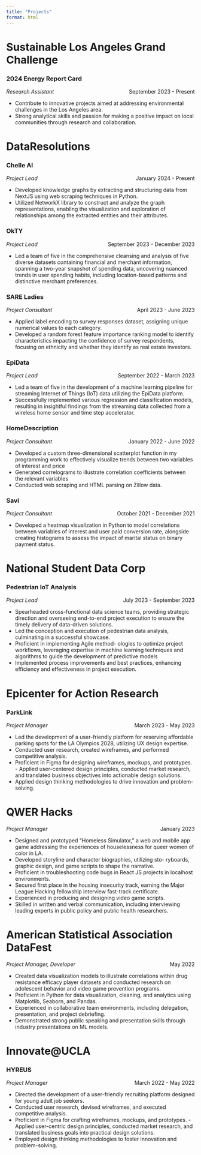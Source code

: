 ```yaml
---
title: "Projects"
format: html
---
```


# Sustainable Los Angeles Grand Challenge

### 2024 Energy Report Card
<div style="overflow: hidden;">
  <div style="float: left;">*Research Assistant*</div>
  <div style="float: right;">September 2023 - Present</div>
</div>

- Contribute to innovative projects aimed at addressing environmental challenges in the Los Angeles area. 
- Strong analytical skills and passion for making a positive impact on local communities through research and collaboration.

# DataResolutions

### Chelle AI
<div style="overflow: hidden;">
  <div style="float: left;">*Project Lead*</div>
  <div style="float: right;">January 2024 - Present</div>
</div>

- Developed knowledge graphs by extracting and structuring data from NextJS using web scraping techniques in Python. 
- Utilized NetworkX library to construct and analyze the graph representations, enabling the visualization and exploration of relationships among the extracted entities and their attributes.

### OkTY
<div style="overflow: hidden;">
  <div style="float: left;">*Project Lead*</div>
  <div style="float: right;">September 2023 - December 2023</div>
</div>

- Led a team of five in the comprehensive cleansing and analysis of five diverse datasets containing financial and merchant information, spanning a two-year snapshot of spending data, uncovering nuanced trends in user spending habits, including location-based patterns and distinctive merchant preferences.

### SARE Ladies
<div style="overflow: hidden;">
  <div style="float: left;">*Project Consultant*</div>
  <div style="float: right;">April 2023 - June 2023</div>
</div>

- Applied label encoding to survey responses dataset, assigning unique numerical values to each category.
- Developed a random forest feature importance ranking model to identify characteristics impacting the confidence of survey respondents, focusing on ethnicity and whether they identify as real estate investors.

### EpiData
<div style="overflow: hidden;">
  <div style="float: left;">*Project Lead*</div>
  <div style="float: right;">September 2022 - March 2023</div>
</div>

- Led a team of five in the development of a machine learning pipeline for streaming Internet of Things (IoT) data utilizing the EpiData platform.
- Successfully implemented various regression and classification models, resulting in insightful findings from the streaming data collected from a wireless home sensor and time step accelerator.


### HomeDescription
<div style="overflow: hidden;">
  <div style="float: left;">*Project Consultant*</div>
  <div style="float: right;">January 2022 - June 2022</div>
</div>

- Developed a custom three-dimensional scatterplot function in my programming work to effectively visualize trends between two variables of interest and price
- Generated correlograms to illustrate correlation coefficients between the relevant variables
- Conducted web scraping and HTML parsing on Zillow data.

### Savi
<div style="overflow: hidden;">
  <div style="float: left;">*Project Consultant*</div>
  <div style="float: right;">October 2021 - December 2021</div>
</div>

- Developed a heatmap visualization in Python to model correlations between variables of interest and user paid conversion rate, alongside creating histograms to assess the impact of marital status on binary payment status.

# National Student Data Corp

### Pedestrian IoT Analysis
<div style="overflow: hidden;">
  <div style="float: left;">*Project Lead*</div>
  <div style="float: right;">July 2023 - September 2023</div>
</div>

- Spearheaded cross-functional data science teams, providing strategic direction and overseeing end-to-end project execution to ensure the timely delivery of data-driven solutions. 
- Led the conception and execution of pedestrian data analysis, culminating in a successful showcase. 
- Proficient in implementing Agile method- ologies to optimize project workflows, leveraging expertise in machine learning techniques and algorithms to guide the development of predictive models
- Implemented process improvements and best practices, enhancing efficiency and effectiveness in project execution.

# Epicenter for Action Research

### ParkLink
<div style="overflow: hidden;">
  <div style="float: left;">*Project Manager*</div>
  <div style="float: right;">March 2023 - May 2023</div>
</div>

- Led the development of a user-friendly platform for reserving affordable parking spots for the LA Olympics 2028, utilizing UX design expertise. 
- Conducted user research, created wireframes, and performed competitive analysis. 
- Proficient in Figma for designing wireframes, mockups, and prototypes. - Applied user-centered design principles, conducted market research, and translated business objectives into actionable design solutions. 
- Applied design thinking methodologies to drive innovation and problem-solving.

# QWER Hacks

<div style="overflow: hidden;">
  <div style="float: left;">*Project Manager*</div>
  <div style="float: right;">January 2023</div>
</div>

- Designed and prototyped “Homeless Simulator,” a web and mobile app game addressing the experiences of houselessness for queer women of color in LA. 
- Developed storyline and character biographies, utilizing sto- ryboards, graphic design, and game scripts to shape the narrative. 
- Proficient in troubleshooting code bugs in React JS projects in localhost environments. 
- Secured first place in the housing insecurity track, earning the Major League Hacking fellowship interview fast-track certificate. 
- Experienced in producing and designing video game scripts.
- Skilled in written and verbal communication, including interviewing leading experts in public policy and public health researchers.

# American Statistical Association DataFest
<div style="overflow: hidden;">
  <div style="float: left;">*Project Manager, Developer*</div>
  <div style="float: right;">May 2022</div>
</div>

- Created data visualization models to illustrate correlations within drug resistance efficacy player datasets and conducted research on adolescent behavior and video game prevention programs. 
- Proficient in Python for data visualization, cleaning, and analytics using Matplotlib, Seaborn, and Pandas. 
- Experienced in collaborative team environments, including delegation, presentation, and project debriefing. 
- Demonstrated strong public speaking and presentation skills through industry presentations on ML models.

# Innovate@UCLA

### HYREUS
<div style="overflow: hidden;">
  <div style="float: left;">*Project Manager*</div>
  <div style="float: right;">March 2022 - May 2022</div>
</div>
- Directed the development of a user-friendly recruiting platform designed for young adult job seekers. 
- Conducted user research, devised wireframes, and executed competitive analysis. 
- Proficient in Figma for crafting wireframes, mockups, and prototypes. - Applied user-centric design principles, conducted market research, and translated business goals into practical design solutions. 
- Employed design thinking methodologies to foster innovation and problem-solving.


